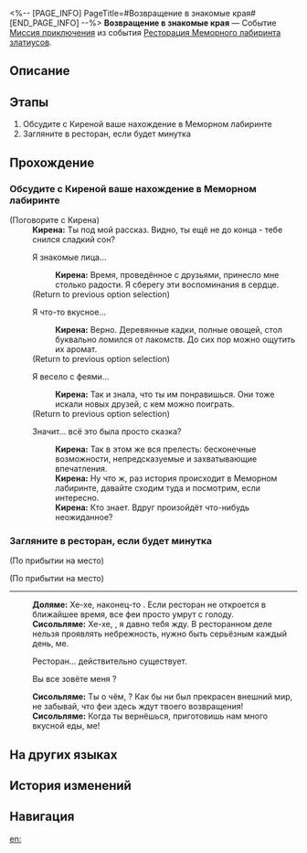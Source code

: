 <%-- [PAGE_INFO]
PageTitle=#Возвращение в знакомые края#
[END_PAGE_INFO] --%>
{{Дополнить|Диалоги.}}
{{Миссия Инфобокс
|id              = 8035106
|Название        = 
|Изображение     = Миссия Возвращение в знакомые края.png
|Тип             = Миссия приключения
|Событие         = Ресторация Меморного лабиринта златиусов
|Глава           = 
|Условия         = Завершена [[Миссия приключения]] ''[[Величайший пир]]''
|Персонажи       = Доляме; Кирена; Первопроходец; Сисольляме
|СтартЛокация    = [[Амфореус]] — [[Элизия Эйдес]]
|Мир             = Амфореус
|Предыдущая      = Величайший пир
|Следующая       = 
|Награды         = Опыт Освоения*150; Звёздный нефрит*10; Путеводитель путешественника*2; Кредиты*20 000
}}
'''Возвращение в знакомые края''' — Событие [[Миссия приключения]] из события [[Ресторация Меморного лабиринта златиусов]].

==Описание==
{{Описание|<!--официальное описание из Перекрёстка судеб-->}}

==Этапы==
# Обсудите с Киреной ваше нахождение в Меморном лабиринте
# Загляните в ресторан, если будет минутка

==Прохождение==
{{Дополнить}}
===Обсудите с Киреной ваше нахождение в Меморном лабиринте===
{{Описание миссии|тип=Миссия приключения|локация=Элизия Эйдес|Теперь, когда вы вернулись, произошедшее в Меморном лабиринте кажется вам грёзами, сказкой на ночь или реальностью? У вас, должно быть, много вопросов. Поговорите об этом с Киреной.}}
{{Диалог Начало}}

;(Поговорите с Кирена)
:'''Кирена:''' Ты {{MC|ж=заснула|м=заснул}} под мой рассказ. Видно, ты ещё не до конца {{MC|ж=проснулась|м=проснулся}} - тебе снился сладкий сон?
:{{Диалог|Разговор}} Я {{MC|ж=видела|м=видел}} знакомые лица...
::'''Кирена:''' Время, проведённое с друзьями, принесло мне столько радости. Я сберегу эти воспоминания в сердце.
:;(Return to previous option selection)
:{{Диалог|Разговор}} Я {{MC|ж=ела|м=ел}} что-то вкусное...
::'''Кирена:''' Верно. Деревянные кадки, полные овощей, стол буквально ломился от лакомств. До сих пор можно ощутить их аромат.
:;(Return to previous option selection)
:{{Диалог|Разговор}} Я весело {{MC|ж=играла|м=играл}} с феями...
::'''Кирена:''' Так и знала, что ты им понравишься. Они тоже искали новых друзей, с кем можно поиграть.
:;(Return to previous option selection)
:{{Диалог|Стрелка}} Значит... всё это была просто сказка?
::'''Кирена:''' Так в этом же вся прелесть: бесконечные возможности, непредсказуемые и захватывающие впечатления.
::'''Кирена:''' Ну что ж, раз история происходит в Меморном лабиринте, давайте сходим туда и посмотрим, если интересно.
::'''Кирена:''' Кто знает. Вдруг произойдёт что-нибудь неожиданное?
{{Диалог Конец}}

===Загляните в ресторан, если будет минутка===
{{Описание миссии|тип=Миссия приключения|локация=Элизия Эйдес|История закончилась, но ваша карьера управляющего всё ещё продолжается. Феи ждут ваше следующее вкусное блюдо. Загляните в ресторан, если будет минутка.}}
{{Диалог Начало}}
;(По прибытии на место)

;(По прибытии на место)
----
:'''Доляме:''' Хе-хе, {{MC|ж=управляющая|м=управляющий}} наконец-то {{MC|ж=вернулась|м=вернулся}}. Если ресторан не откроется в ближайшее время, все феи просто умрут с голоду.
:'''Сисольляме:''' Хе-хе, {{MC|ж=управляющая|м=управляющий}}, я давно тебя жду. В ресторанном деле нельзя проявлять небрежность, нужно быть серьёзным каждый день, ме.
:{{Диалог|Стрелка}} Ресторан... действительно существует.
:{{Диалог|Стрелка}} Вы все зовёте меня {{MC|ж=управляющей|м=управляющим}}?
:'''Сисольляме:''' Ты о чём, {{MC|ж=управляющая|м=управляющий}}? Как бы ни был прекрасен внешний мир, не забывай, что феи здесь ждут твоего возвращения!
:'''Сисольляме:''' Когда ты вернёшься, приготовишь нам много вкусной еды, ме!
{{Диалог Конец}}

==На других языках==
{{На других языках
|en   = Here and Back Again
|zhs  = 故地重游
|zht  = 故地重遊
|ja   = 懐かしき地へ
|ko   = 다시 찾아온 옛 손님
|es   = Visitando viejos lares
|fr   = Retour au bercail
|ru   = Возвращение в знакомые края
|th   = หวนคืนยังที่คุ้นเคย
|vi   = Về Lại Chốn Cũ
|de   = Rückkehr an vertraute Orte
|id   = Kembali ke Tempat Ini
|pt   = Lá e de Volta Outra Vez
}}

==История изменений==
{{История изменений|3.5}}

==Навигация==
{{Миссия приключения Навбокс|Глава }}

[[en:]]
